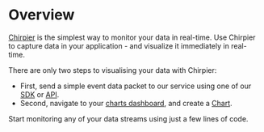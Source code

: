 # Overview

[Chirpier](https://www.chirpier.co) is the simplest way to monitor your data in real-time. Use Chirpier to capture data in your application - and visualize it immediately in real-time.

There are only two steps to visualising your data with Chirpier:
- First, send a simple event data packet to our service using one of our [SDK](/docs/emit/sdk) or [API](/docs/emit/api).
- Second, navigate to your [charts dashboard](https://www.chirpier.co/teams/charts), and create a [Chart](/docs/charts/charts). 

Start monitoring any of your data streams using just a few lines of code.

